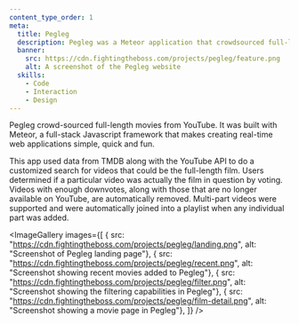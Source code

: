 ```yaml
---
content_type_order: 1
meta:
  title: Pegleg
  description: Pegleg was a Meteor application that crowdsourced full-length movies from YouTube
  banner:
    src: https://cdn.fightingtheboss.com/projects/pegleg/feature.png
    alt: A screenshot of the Pegleg website
  skills:
    - Code
    - Interaction
    - Design
---
```



Pegleg crowd-sourced full-length movies from YouTube. It was built with Meteor, a full-stack Javascript framework that makes creating real-time web applications simple, quick and fun.

This app used data from TMDB along with the YouTube API to do a customized search for videos that could be the full-length film. Users determined if a particular video was actually the film in question by voting. Videos with enough downvotes, along with those that are no longer available on YouTube, are automatically removed. Multi-part videos were supported and were automatically joined into a playlist when any individual part was added.

<ImageGallery images={[
  { src: "https://cdn.fightingtheboss.com/projects/pegleg/landing.png", alt: "Screenshot of Pegleg landing page"},
  { src: "https://cdn.fightingtheboss.com/projects/pegleg/recent.png", alt: "Screenshot showing recent movies added to Pegleg"},
  { src: "https://cdn.fightingtheboss.com/projects/pegleg/filter.png", alt: "Screenshot showing the filtering capabilities in Pegleg"},
  { src: "https://cdn.fightingtheboss.com/projects/pegleg/film-detail.png", alt: "Screenshot showing a movie page in Pegleg"},
]} />
